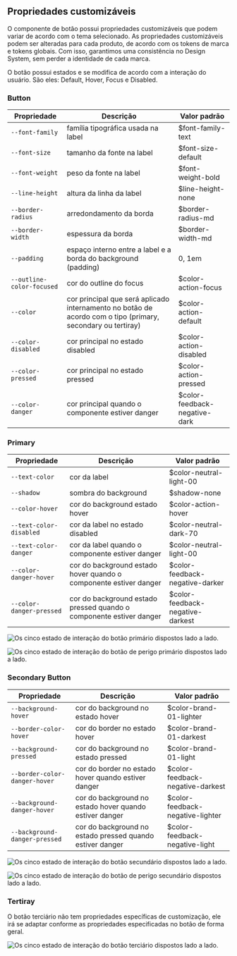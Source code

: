 
## Propriedades customizáveis

O componente de botão possui propriedades customizáveis que podem variar de acordo com o tema selecionado. As propriedades customizáveis podem ser alteradas para cada produto, de acordo com os tokens de marca e tokens globais. Com isso, garantimos uma consistência no Design System, sem perder a identidade de cada marca.

O botão possui estados e se modifica de acordo com a interação do usuário. São eles: Default, Hover, Focus e Disabled.

### Button

| Propriedade               | Descrição                                                                                                   | Valor padrão                  |
| ------------------------- | ----------------------------------------------------------------------------------------------------------- | ----------------------------- |
| `--font-family`           | família tipográfica usada na label                                                                          | $font-family-text             |
| `--font-size`             | tamanho da fonte na label                                                                                   | $font-size-default            |
| `--font-weight`           | peso da fonte na label                                                                                      | $font-weight-bold             |
| `--line-height`           | altura da linha da label                                                                                    | $line-height-none             |
| `--border-radius`         | arredondamento da borda                                                                                     | $border-radius-md             |
| `--border-width`          | espessura da borda                                                                                          | $border-width-md              |
| `--padding`               | espaço interno entre a label e a borda do background (padding)                                              | 0, 1em                        |
| `--outline-color-focused` | cor do outline do focus                                                                                     | $color-action-focus           |
| `--color`                 | cor principal que será aplicado internamento no botão de acordo com o tipo (primary, secondary ou tertiray) | $color-action-default         |
| `--color-disabled`        | cor principal no estado disabled                                                                            | $color-action-disabled        |
| `--color-pressed`         | cor principal no estado pressed                                                                             | $color-action-pressed         |
| `--color-danger`          | cor principal quando o componente estiver danger                                                            | $color-feedback-negative-dark |

### Primary

| Propriedade              | Descrição                                                           | Valor padrão                     |
| ------------------------ | ------------------------------------------------------------------- | -------------------------------- |
| `--text-color`           | cor da label                                                        | $color-neutral-light-00          |
| `--shadow`               | sombra do background                                                | $shadow-none                     |
| `--color-hover`          | cor do background estado hover                                      | $color-action-hover              |
| `--text-color-disabled`  | cor da label no estado disabled                                     | $color-neutral-dark-70           |
| `--text-color-danger`    | cor da label quando o componente estiver danger                     | $color-neutral-light-00          |
| `--color-danger-hover`   | cor do background estado hover quando o componente estiver danger   | $color-feedback-negative-darker  |
| `--color-danger-pressed` | cor do background estado pressed quando o componente estiver danger | $color-feedback-negative-darkest |

<img
  src={buttonPrimary}
  alt="Os cinco estado de interação do botão primário dispostos lado a lado."
/>

<img
  src={buttonPrimaryDanger}
  alt="Os cinco estado de interação do botão de perigo primário dispostos lado a lado."
/>

### Secondary Button

| Propriedade                   | Descrição                                                 | Valor padrão                     |
| ----------------------------- | --------------------------------------------------------- | -------------------------------- |
| `--background-hover`          | cor do background no estado hover                         | $color-brand-01-lighter          |
| `--border-color-hover`        | cor do border no estado hover                             | $color-brand-01-darkest          |
| `--background-pressed`        | cor do background no estado pressed                       | $color-brand-01-light            |
| `--border-color-danger-hover` | cor do border no estado hover quando estiver danger       | $color-feedback-negative-darkest |
| `--background-danger-hover`   | cor do background no estado hover quando estiver danger   | $color-feedback-negative-lighter |
| `--background-danger-pressed` | cor do background no estado pressed quando estiver danger | $color-feedback-negative-light   |

<img
  src={buttonSecondary}
  alt="Os cinco estado de interação do botão secundário dispostos lado a lado."
/>

<img
  src={buttonSecondaryDanger}
  alt="Os cinco estado de interação do botão de perigo secundário dispostos lado a lado."
/>

### Tertiray

O botão terciário não tem propriedades específicas de customização, ele irá se adaptar conforme
as propriedades especificadas no botão de forma geral.

<img
  src={buttonTertiary}
  alt="Os cinco estado de interação do botão terciário dispostos lado a lado."
/>